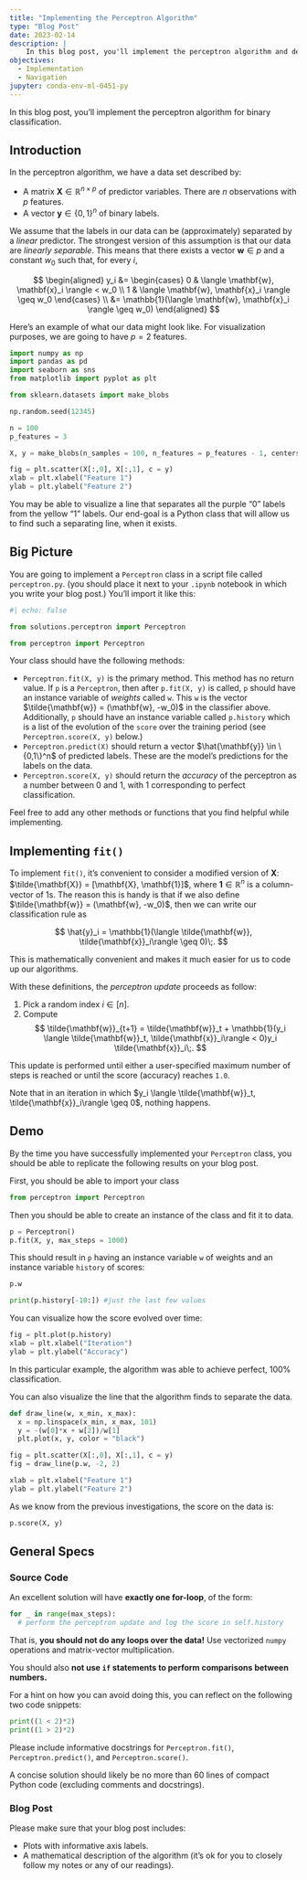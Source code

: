```yaml
---
title: "Implementing the Perceptron Algorithm"
type: "Blog Post"
date: 2023-02-14
description: |
    In this blog post, you'll implement the perceptron algorithm and demonstrate its use on a few simple data sets. 
objectives: 
  - Implementation
  - Navigation
jupyter: conda-env-ml-0451-py
---
```


In this blog post, you'll implement the perceptron algorithm for binary classification. 

## Introduction

In the perceptron algorithm, we have a data set described by: 

- A matrix $\mathbf{X} \in \mathbb{R}^{n\times p}$ of predictor variables. There are $n$ observations with $p$ features.  
- A vector $\mathbf{y} \in \{0,1\}^{n}$ of binary labels. 

We assume that the labels in our data can be (approximately) separated by a *linear* predictor. The strongest version of this assumption is that our data are *linearly separable*. This means that there exists a vector $\mathbf{w} \in p$ and a constant $w_0$ such that, for every $i$, 

$$ 
\begin{aligned}
y_i &= \begin{cases} 0 & \langle \mathbf{w}, \mathbf{x}_i \rangle < w_0 \\ 
                     1 & \langle \mathbf{w}, \mathbf{x}_i \rangle \geq w_0 
      \end{cases} \\ 
    &= \mathbb{1}(\langle \mathbf{w}, \mathbf{x}_i \rangle \geq w_0)
\end{aligned}
$$



Here's an example of what our data might look like. For visualization purposes, we are going to have $p = 2$ features. 

```python
import numpy as np
import pandas as pd
import seaborn as sns
from matplotlib import pyplot as plt

from sklearn.datasets import make_blobs

np.random.seed(12345)

n = 100
p_features = 3

X, y = make_blobs(n_samples = 100, n_features = p_features - 1, centers = [(-1.7, -1.7), (1.7, 1.7)])

fig = plt.scatter(X[:,0], X[:,1], c = y)
xlab = plt.xlabel("Feature 1")
ylab = plt.ylabel("Feature 2")
```

You may be able to visualize a line that separates all the purple "0" labels from the yellow "1" labels. Our end-goal is a Python class that will allow us to find such a separating line, when it exists. 

## Big Picture

You are going to implement a `Perceptron` class in a script file called `perceptron.py`. (you should place it next to your `.ipynb` notebook in which you write your blog post.) You'll import it like this: 
```python
#| echo: false

from solutions.perceptron import Perceptron  
```

```python
from perceptron import Perceptron
```

Your class should have the following methods: 

- `Perceptron.fit(X, y)` is the primary method. This method has no return value. If `p` is a `Perceptron`, then after `p.fit(X, y)` is called, `p` should have an instance variable of *weights* called `w`. This `w` is the vector $\tilde{\mathbf{w}} = (\mathbf{w}, -w_0)$ in the classifier above. Additionally, `p` should have an instance variable called `p.history` which is a list of the evolution of the `score` over the training period (see `Perceptron.score(X, y)` below.)
- `Perceptron.predict(X)` should return a vector $\hat{\mathbf{y}} \in \{0,1\}^n$ of predicted labels. These are the model's predictions for the labels on the data. 
- `Perceptron.score(X, y)` should return the *accuracy* of the perceptron as a number between 0 and 1, with 1 corresponding to perfect classification. 

Feel free to add any other methods or functions that you find helpful while implementing. 

## Implementing `fit()`

To implement `fit()`, it's convenient to consider a modified version of $\mathbf{X}$: $\tilde{\mathbf{X}} = [\mathbf{X}, \mathbf{1}]$, where $\mathbf{1} \in \mathbb{R}^n$ is a column-vector of $1$s. The reason this is handy is that if we also define $\tilde{\mathbf{w}} = (\mathbf{w}, -w_0)$, then we can write our classification rule as 

$$
\hat{y}_i = \mathbb{1}(\langle \tilde{\mathbf{w}}, \tilde{\mathbf{x}}_i\rangle \geq 0)\;.
$$

This is mathematically convenient and makes it much easier for us to code up our algorithms. 

With these definitions, the *perceptron update* proceeds as follow: 

1. Pick a random index $i \in [n]$. 
2. Compute 
$$
\tilde{\mathbf{w}}_{t+1} = \tilde{\mathbf{w}}_t + \mathbb{1}(y_i \langle \tilde{\mathbf{w}}_t, \tilde{\mathbf{x}}_i\rangle < 0)y_i \tilde{\mathbf{x}}_i\;.
$$

This update is performed until either a user-specified maximum number of steps is reached or until the score (accuracy) reaches `1.0`. 

Note that in an iteration in which $y_i \langle \tilde{\mathbf{w}}_t, \tilde{\mathbf{x}}_i\rangle \geq 0$, nothing happens. 


## Demo 

By the time you have successfully implemented your `Perceptron` class, you should be able to replicate the following results on your blog post. 

First, you should be able to import your class

```python
from perceptron import Perceptron
```

Then you should be able to create an instance of the class and fit it to data. 

```python
p = Perceptron()
p.fit(X, y, max_steps = 1000)
```

This should result in `p` having an instance variable `w` of weights and an instance variable `history` of scores: 

```python
p.w
```

```python
print(p.history[-10:]) #just the last few values
```

You can visualize how the score evolved over time: 
```python
fig = plt.plot(p.history)
xlab = plt.xlabel("Iteration")
ylab = plt.ylabel("Accuracy")
```

In this particular example, the algorithm was able to achieve perfect, 100% classification. 

You can also visualize the line that the algorithm finds to separate the data. 
```python
def draw_line(w, x_min, x_max):
  x = np.linspace(x_min, x_max, 101)
  y = -(w[0]*x + w[2])/w[1]
  plt.plot(x, y, color = "black")

fig = plt.scatter(X[:,0], X[:,1], c = y)
fig = draw_line(p.w, -2, 2)

xlab = plt.xlabel("Feature 1")
ylab = plt.ylabel("Feature 2")
```


As we know from the previous investigations, the score on the data is: 
```python
p.score(X, y)
```

## General Specs

### Source Code

An excellent solution will have **exactly one for-loop**, of the form: 

```python
for _ in range(max_steps):
  # perform the perceptron update and log the score in self.history
```

That is, **you should not do any loops over the data!** Use vectorized `numpy` operations and matrix-vector multiplication.  

You should also **not use `if` statements to perform comparisons between numbers.** 

::: {.column-margin}
For a hint on how you can avoid doing this, you can reflect on the following two code snippets: 

```python
print((1 < 2)*2)
print((1 > 2)*2)
```

:::

::: {.callout-important}

Please include informative docstrings for `Perceptron.fit()`, `Perceptron.predict()`, and `Perceptron.score()`. 

:::

A concise solution should likely be no more than 60 lines of compact Python code (excluding comments and docstrings). 

### Blog Post

Please make sure that your blog post includes: 

- Plots with informative axis labels. 
- A mathematical description of the algorithm (it's ok for you to closely follow my notes or any of our readings). 




